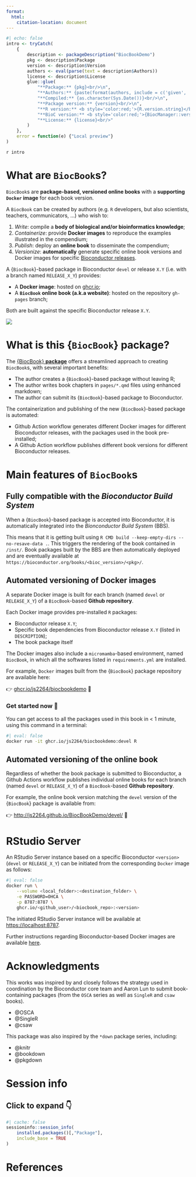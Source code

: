 ```yaml
---
format: 
  html:
    citation-location: document
---
```


```r
#| echo: false
intro <- tryCatch(
    {
        description <- packageDescription("BiocBookDemo")
        pkg <- description$Package
        version <- description$Version
        authors <- eval(parse(text = description$Authors))
        license <- description$License
        glue::glue(
            "**Package:** {pkg}<br/>\n", 
            "**Authors:** {paste(format(authors, include = c('given', 'family', 'role')), collapse = ', ')}<br/>\n", 
            "**Compiled:** {as.character(Sys.Date())}<br/>\n", 
            "**Package version:** {version}<br/>\n", 
            "**R version:** <b style='color:red;'>{R.version.string}</b><br/>\n", 
            "**BioC version:** <b style='color:red;'>{BiocManager::version()}</b><br/>\n", 
            "**License:** {license}<br/>"
        )
    }, 
    error = function(e) {"Local preview"}
)
```

`r intro`

# What are `BiocBook`s? {-}

`BiocBook`s are **package-based, versioned online books** with a **supporting
`Docker` image** for each book version. 

A `BiocBook` can be created by authors (e.g. `R` developers, but also scientists, teachers, communicators, ...) who wish to: 

1. *Write*: compile a **body of biological and/or bioinformatics knowledge**;
2. *Containerize*: provide **Docker images** to reproduce the examples illustrated in the compendium;
3. *Publish*: deploy an **online book** to disseminate the compendium; 
4. *Versionize*: **automatically** generate specific online book versions and Docker images for specific [Bioconductor releases](https://contributions.bioconductor.org/use-devel.html). 

::: {.callout-tip icon='true'}

A {`BiocBook`}-based package in Bioconductor `devel` or release `X.Y` (i.e. with a branch named `RELEASE_X_Y`) provides: 

- A **Docker image**: hosted on [ghcr.io](https://github.com/features/packages);
- A **`BiocBook` online book (a.k.a website)**: hosted on the repository `gh-pages` branch;

Both are built against the specific Bioconductor release `X.Y`.

:::

![](pages/images/workflow.jpg)

# What is this {`BiocBook`} package? {-}

The [{BiocBook} **package**](https://github.com/js2264/BiocBook) 
offers a streamlined approach to creating `BiocBook`s, 
with several important benefits: 

- The author creates a {`BiocBook`}-based package without leaving R;
- The author writes book chapters in `pages/*.qmd` files using enhanced markdown; 
- The author can submit its {`BiocBook`}-based package to Bioconductor.

The containerization and publishing of the new {`BiocBook`}-based package is automated:

- Github Action workflow generates different Docker images for different Bioconductor releases, with the packages used in the book pre-installed;
- A Github Action workflow publishes different book versions for different Bioconductor releases.

# Main features of `BiocBook`s {-}

## Fully compatible with the *Bioconductor Build System* {-}

When a {`BiocBook`}-based package is accepted into Bioconductor, it is 
automatically integrated into the *Bionconductor Build System* (BBS). 

This means that it is getting built using 
`R CMD build --keep-empty-dirs --no-resave-data .`. This triggers 
the rendering of the book contained in `/inst/`. Book packages 
built by the BBS are then automatically deployed and are eventually available 
at `https://bioconductor.org/books/<bioc_version>/<pkg>/`.

## Automated versioning of Docker images {-}

A separate Docker image is built for each branch (named `devel` or `RELEASE_X_Y`) 
of a `BiocBook`-based **Github repository**.  

Each Docker image provides pre-installed `R` packages: 

- Bioconductor release `X.Y`;
- Specific book dependencies from Bioconductor release `X.Y` (listed in `DESCRIPTION`);
- The book package itself

The Docker images also include a `micromamba`-based environment, named `BiocBook`, 
in which all the softwares listed in `requirements.yml` are installed. 

For example, `Docker` images built from the {`BiocBook`} package repository are available here: 

👉 [ghcr.io/js2264/biocbookdemo](https://ghcr.io/js2264/biocbookdemo) 🐳

::: {.callout-tip icon='true'}

### Get started now 🎉

You can get access to all the packages used in this book in < 1 minute, 
using this command in a terminal: 

```sh
#| eval: false
docker run -it ghcr.io/js2264/biocbookdemo:devel R
```

:::

## Automated versioning of the online book {-}

Regardless of whether the book package is submitted to Bioconductor, a Github Actions 
workflow publishes individual online books for each branch 
(named `devel` or `RELEASE_X_Y`) of a `BiocBook`-based **Github repository**.  

For example, the online book version matching the `devel` version of the {`BiocBook`} package is available from: 

👉 [http://js2264.github.io/BiocBookDemo/devel/](http://js2264.github.io/BiocBookDemo/devel/) 📘

# RStudio Server {-}

An RStudio Server instance based on a specific Bioconductor `<version>` (`devel` or `RELEASE_X_Y`) 
can be initiated from the corresponding `Docker` image as follows: 

```sh
#| eval: false
docker run \
    --volume <local_folder>:<destination_folder> \
    -e PASSWORD=OHCA \
    -p 8787:8787 \
    ghcr.io/<github_user>/<biocbook_repo>:<version>
```

The initiated RStudio Server instance will be available at 
[https://localhost:8787](https://localhost:8787).

Further instructions regarding Bioconductor-based Docker images are 
available [here](https://bioconductor.org/help/docker/). 

# Acknowledgments {-}

This works was inspired by and closely follows the strategy used in coordination 
by the Bioconductor core team and Aaron Lun to submit book-containing 
packages (from the `OSCA` series as well as `SingleR` and `csaw` books). 

- @OSCA
- @SingleR
- @csaw

This package was also inspired by the `*down` package series, including: 

- @knitr
- @bookdown
- @pkgdown

# Session info {-}

::: {.callout-note collapse="true"}

## Click to expand 👇

```r
#| cache: false
sessioninfo::session_info(
    installed.packages()[,"Package"], 
    include_base = TRUE
)
```

:::

# References {-}
